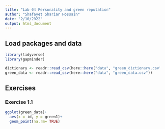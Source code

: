 ```yaml
---
title: "Lab 04 Personality and green reputation"
author: "Shafayet Shariar Hossain"
date: "2/10/2022"
output: html_document
---
```


## Load packages and data

```r
library(tidyverse)
library(gapminder)

dictionary <- readr::read_csv(here::here("data", "green_dictionary.csv"))
green_data <- readr::read_csv(here::here("data", "green_data.csv"))


```





## Exercises

### Exercise 1.1


```r



ggplot(green_data)+
  aes(x = id, y = green1)+
  geom_point(na.rm= TRUE)
```

